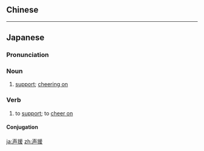 ==Chinese==
{{zh-see|聲援}}

----

==Japanese==
{{ja-kanjitab|せい|えん|yomi=o}}

===Pronunciation===
{{ja-pron|せいえん|y=o}}

===Noun===
{{ja-noun|せいえん|kyu=聲援}}

# [[support]]; [[cheer on|cheering on]]

===Verb===
{{ja-verb-suru|せいえん|kyu=聲援}}

#to [[support]]; to [[cheer on]]

====Conjugation====
{{ja-suru|せいえん}}

[[ja:声援]]
[[zh:声援]]